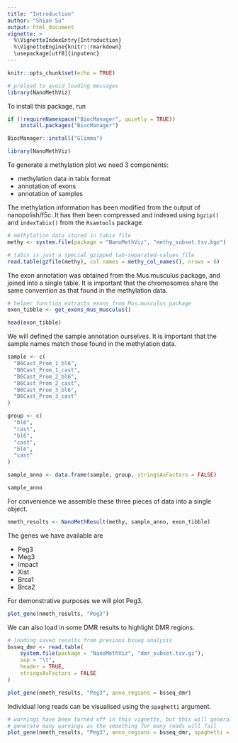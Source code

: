 ```yaml
---
title: "Introduction"
author: "Shian Su"
output: html_document
vignette: >
  %\VignetteIndexEntry{Introduction}
  %\VignetteEngine{knitr::rmarkdown}
  \usepackage[utf8]{inputenc}
---
```


```r
knitr::opts_chunk$set(echo = TRUE)

# preload to avoid loading messages
library(NanoMethViz)
```

To install this package, run

```r
if (!requireNamespace("BiocManager", quietly = TRUE))
    install.packages("BiocManager")

BiocManager::install("Glimma")
```

```r
library(NanoMethViz)
```

To generate a methylation plot we need 3 components:

* methylation data in tabix format
* annotation of exons
* annotation of samples

The methylation information has been modified from the output of nanopolish/f5c.
It has then been compressed and indexed using `bgzip()` and `indexTabix()` from
the `Rsamtools` package.

```r
# methylation data stored in tabix file
methy <- system.file(package = "NanoMethViz", "methy_subset.tsv.bgz")

# tabix is just a special gzipped tab-separated-values file
read.table(gzfile(methy), col.names = methy_col_names(), nrows = 6)
```

The exon annotation was obtained from the Mus.musculus package, and joined into
a single table. It is important that the chromosomes share the same convention
as that found in the methylation data.

```r
# helper function extracts exons from Mus.musculus package
exon_tibble <- get_exons_mus_musculus()

head(exon_tibble)
```

We will defined the sample annotation ourselves. It is important that the sample
names match those found in the methylation data.

```r
sample <- c(
  "B6Cast_Prom_1_bl6",
  "B6Cast_Prom_1_cast",
  "B6Cast_Prom_2_bl6",
  "B6Cast_Prom_2_cast",
  "B6Cast_Prom_3_bl6",
  "B6Cast_Prom_3_cast"
)

group <- c(
  "bl6",
  "cast",
  "bl6",
  "cast",
  "bl6",
  "cast"
)

sample_anno <- data.frame(sample, group, stringsAsFactors = FALSE)

sample_anno
```

For convenience we assemble these three pieces of data into a single object.

```r
nmeth_results <- NanoMethResult(methy, sample_anno, exon_tibble)
```

The genes we have available are

* Peg3
* Meg3
* Impact
* Xist
* Brca1
* Brca2

For demonstrative purposes we will plot Peg3.

```r
plot_gene(nmeth_results, "Peg3")
```

We can also load in some DMR results to highlight DMR regions.

```r
# loading saved results from previous bsseq analysis
bsseq_dmr <- read.table(
    system.file(package = "NanoMethViz", "dmr_subset.tsv.gz"),
    sep = "\t",
    header = TRUE,
    stringsAsFactors = FALSE
)
```

```r
plot_gene(nmeth_results, "Peg3", anno_regions = bsseq_dmr)
```

Individual long reads can be visualised using the `spaghetti` argument.

```r
# warnings have been turned off in this vignette, but this will generally
# generate many warnings as the smoothing for many reads will fail
plot_gene(nmeth_results, "Peg3", anno_regions = bsseq_dmr, spaghetti = TRUE)
```

